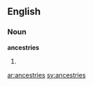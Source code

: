 ==English==

===Noun===
'''ancestries'''

# {{plural of|[[ancestry]]}}

{{anagrams:en/aceeinrsst}}
[[ar:ancestries]]
[[sv:ancestries]]
